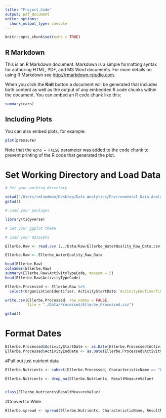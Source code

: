 ```yaml
---
title: "Project_Code"
output: pdf_document
editor_options: 
  chunk_output_type: console
---
```


```r
knitr::opts_chunk$set(echo = TRUE)
```

## R Markdown

This is an R Markdown document. Markdown is a simple formatting syntax for authoring HTML, PDF, and MS Word documents. For more details on using R Markdown see <http://rmarkdown.rstudio.com>.

When you click the **Knit** button a document will be generated that includes both content as well as the output of any embedded R code chunks within the document. You can embed an R code chunk like this:

```r
summary(cars)
```

## Including Plots

You can also embed plots, for example:

```r
plot(pressure)
```

Note that the `echo = FALSE` parameter was added to the code chunk to prevent printing of the R code that generated the plot.

# Set Working Directory and Load Data 
```r
# Set your working directory

setwd("/Users/rmlandman/Desktop/Data Analytics/Environmental_Data_Analytics_2020/Project/EDA_2020_Project")
getwd()

# Load your packages

library(tidyverse)

# Set your ggplot theme

# Load your datasets

Ellerbe.Raw <- read.csv (../Data/Raw/Ellerbe_WaterQuality_Raw_Data.csv)

Ellerbe.Raw <- Ellerbe_WaterQuality_Raw_Data

head(Ellerbe.Raw)
colnames(Ellerbe.Raw)
summary(Ellerbe.Raw$ActivityTypeCode, maxsum = 5)
head(Ellerbe.Raw$ActivityTypeCode)

Ellerbe.Processed <- Ellerbe.Raw %>%
  select(OrganizationIdentifier, ActivityStartDate:`ActivityEndTime/Time`, MonitoringLocationIdentifier, HydrologicEvent, HydrologicCondition, CharacteristicName, ResultSampleFractionText, ResultMeasureValue, ResultStatusIdentifier, ResultValueTypeName, -`ActivityStartTime/TimeZoneCode`)

write.csv(Ellerbe.Processed, row.names = FALSE, 
          file = "./Data/Processed/Ellerbe_Processed.csv")

getwd()
```



# Format Dates
```r
Ellerbe.Processed$ActivityStartDate <- as.Date(Ellerbe.Processed$ActivityStartDate, format = "%m/%d/%y")
Ellerbe.Processed$ActivityEndDate <- as.Date(Ellerbe.Processed$ActivityEndDate, format = "%m/%d/%y")


```

#Pull out just nutrient data 
```r
Ellerbe.Nutrients <- subset(Ellerbe.Processed, CharacteristicName == "Flow" | CharacteristicName == "Gage height" | CharacteristicName == "Total dissolved solids" | CharacteristicName == "Height, gage" | CharacteristicName == "Temperature" | CharacteristicName == "Total suspended solids" | CharacteristicName == "Nitrogen, mixed forms (NH3), (NH4), organic, (NO2) and (NO3)" | CharacteristicName == "Phosphorus")

Ellerbe.Nutrients <- drop_na(Ellerbe.Nutrients, ResultMeasureValue)


class(Ellerbe.Nutrients$ResultMeasureValue)
```


#Convert to Wide

```r
Ellerbe.spread <- spread(Ellerbe.Nutrients, CharacteristicName, ResultMeasureValue)

```

